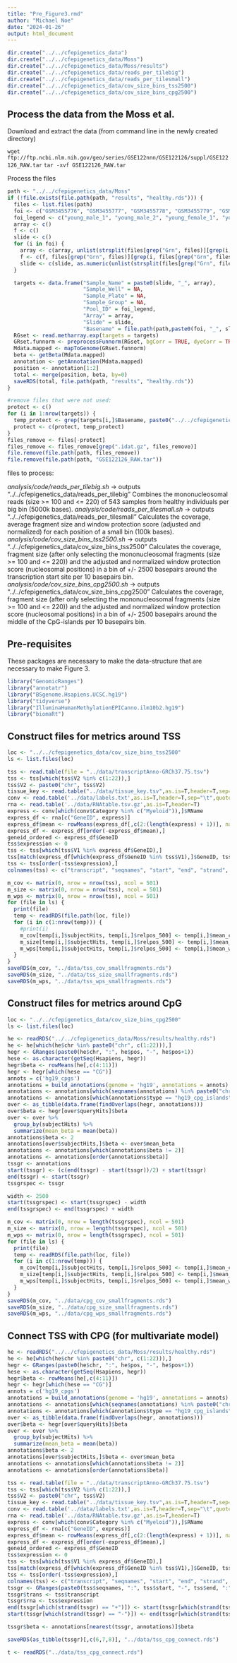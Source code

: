 ```yaml
---
title: "Pre_Figure3.rmd"
author: "Michael Noe"
date: "2024-01-26"
output: html_document
---
```


```r
dir.create("../../cfepigenetics_data")
dir.create("../../cfepigenetics_data/Moss")
dir.create("../../cfepigenetics_data/Moss/results")
dir.create("../../cfepigenetics_data/reads_per_tilebig")
dir.create("../../cfepigenetics_data/reads_per_tilesmall")
dir.create("../../cfepigenetics_data/cov_size_bins_tss2500")
dir.create("../../cfepigenetics_data/cov_size_bins_cpg2500")
```


## Process the data from the Moss et al. 

Download and extract the data (from command line in the newly created directory)

`wget ftp://ftp.ncbi.nlm.nih.gov/geo/series/GSE122nnn/GSE122126/suppl/GSE122126_RAW.tar`
`tar -xvf GSE122126_RAW.tar`

Process the files

```r
path <- "../../cfepigenetics_data/Moss"
if (!file.exists(file.path(path, "results", "healthy.rds"))) {
  files <- list.files(path)
  foi <- c("GSM3455776", "GSM3455777", "GSM3455778", "GSM3455779", "GSM3455780", "GSM3455781", "GSM3455782", "GSM3455783")
  foi_legend <- c("young_male_1", "young_male_2", "young_female_1", "young_female_2", "old_male_1", "old_male_2", "old_female_1", "old_female_2")
  array <- c()
  f <- c()
  slide <- c()
  for (i in foi) {
    array <- c(array, unlist(strsplit(files[grep("Grn", files)][grep(i, files[grep("Grn", files)])], "_"))[3])
    f <- c(f, files[grep("Grn", files)][grep(i, files[grep("Grn", files)])],files[grep("Red", files)][grep(i, files[grep("Red", files)])])
    slide <- c(slide, as.numeric(unlist(strsplit(files[grep("Grn", files)][grep(i, files[grep("Grn", files)])], "_"))[2]))
  }

  targets <- data.frame("Sample_Name" = paste0(slide, "_", array),
                        "Sample_Well" = NA,
                        "Sample_Plate" = NA,
                        "Sample_Group" = NA,
                        "Pool_ID" = foi_legend,
                        "Array" = array,
                        "Slide" = slide,
                        "Basename" = file.path(path,paste0(foi, "_", slide, "_", array)))
  RGset <- read.metharray.exp(targets = targets)
  GRset.funnorm <- preprocessFunnorm(RGset, bgCorr = TRUE, dyeCorr = TRUE, ratioConvert=T)
  Mdata.mapped <- mapToGenome(GRset.funnorm)
  beta <- getBeta(Mdata.mapped)
  annotation <- getAnnotation(Mdata.mapped)
  position <- annotation[1:2]
  total <- merge(position, beta, by=0)
  saveRDS(total, file.path(path, "results", "healthy.rds"))
}

#remove files that were not used: 
protect <- c()
for (i in 1:nrow(targets)) {
  temp_protect <- grep(targets[i,]$Basename, paste0("../../cfepigenetics_data/Moss/", files))
  protect <- c(protect, temp_protect)
}
files_remove <- files[-protect]
files_remove <- files_remove[grep(".idat.gz", files_remove)]
file.remove(file.path(path, files_remove))
file.remove(file.path(path, "GSE122126_RAW.tar"))
```

files to process:

*analysis/code/reads_per_tilebig.sh* -> outputs "../../cfepigenetics_data/reads_per_tilebig"
    Combines the mononucleosomal reads (size >= 100 and <= 220) of 543 samples from healthy individuals per big bin (5000k bases).
*analysis/code/reads_per_tilesmall.sh* -> outputs "../../cfepigenetics_data/reads_per_tilesmall"
    Calculates the coverage, average fragment size and window protection score (adjusted and normalized) for each position of a small bin (100k bases). 
 *analysis/code/cov_size_bins_tss2500.sh* -> outputs "../../cfepigenetics_data/cov_size_bins_tss2500"
    Calculates the coverage, fragment size (after only selecting the mononucleosomal fragments (size >= 100 and <= 220)) and the adjusted and normalized window protection score (nucleosomal positions) in a bin of +/- 2500 basepairs around the transcription start site per 10 basepairs bin.
 *analysis/code/cov_size_bins_cpg2500.sh* -> outputs "../../cfepigenetics_data/cov_size_bins_cpg2500"
    Calculates the coverage, fragment size (after only selecting the mononucleosomal fragments (size >= 100 and <= 220)) and the adjusted and normalized window protection score (nucleosomal positions) in a bin of +/- 2500 basepairs around the middle of the CpG-islands per 10 basepairs bin.
    

## Pre-requisites

These packages are necessary to make the data-structure that are necessary to make Figure 3.

```r
library("GenomicRanges")
library("annotatr")
library("BSgenome.Hsapiens.UCSC.hg19")
library("tidyverse")
library("IlluminaHumanMethylationEPICanno.ilm10b2.hg19")
library("biomaRt")
```


## Construct files for metrics around TSS

```r
loc <- "../../cfepigenetics_data/cov_size_bins_tss2500"
ls <- list.files(loc)

tss <- read.table(file = "../data/transcriptAnno-GRCh37.75.tsv")
tss <- tss[which(tss$V2 %in% c(1:22)),]
tss$V2 <- paste0("chr", tss$V2)
tissue_key <- read.table("../data/tissue_key.tsv",as.is=T,header=T,sep="\t",quote="\"")
conv <- read.table('../data/labels.txt',as.is=T,header=T,sep="\t",quote="\"")
rna <- read.table('../data/RNAtable.tsv.gz',as.is=T,header=T)
express <- conv[which(conv$Category %in% c("Myeloid")),]$RName
express_df <- rna[c("GeneID", express)]
express_df$mean <- rowMeans(express_df[,c(2:(length(express) + 1))], na.rm=T)
express_df <- express_df[order(-express_df$mean),]
geneid_ordered <- express_df$GeneID
tss$expression <- 0
tss <- tss[which(tss$V1 %in% express_df$GeneID),]
tss[match(express_df[which(express_df$GeneID %in% tss$V1),]$GeneID, tss$V1),]$expression <- express_df[which(express_df$GeneID %in% tss$V1),]$mean
tss <- tss[order(-tss$expression),]
colnames(tss) <- c("transcript", "seqnames", "start", "end", "strand", "expression")

m_cov <- matrix(0, nrow = nrow(tss), ncol = 501)
m_size <- matrix(0, nrow = nrow(tss), ncol = 501)
m_wps <- matrix(0, nrow = nrow(tss), ncol = 501)
for (file in ls) {
  print(file)
  temp <- readRDS(file.path(loc, file))
  for (i in c(1:nrow(temp))) {
    #print(i)
    m_cov[temp[i,]$subjectHits, temp[i,]$relpos_500] <- temp[i,]$mean_cov
    m_size[temp[i,]$subjectHits, temp[i,]$relpos_500] <- temp[i,]$mean_size
    m_wps[temp[i,]$subjectHits, temp[i,]$relpos_500] <- temp[i,]$mean_wps
  }
}
saveRDS(m_cov, "../data/tss_cov_smallfragments.rds")
saveRDS(m_size, "../data/tss_size_smallfragments.rds")
saveRDS(m_wps, "../data/tss_wps_smallfragments.rds")
```


## Construct files for metrics around CpG

```r
loc <- "../../cfepigenetics_data/cov_size_bins_cpg2500"
ls <- list.files(loc)

he <- readRDS("../../cfepigenetics_data/Moss/results/healthy.rds")
he <- he[which(he$chr %in% paste0("chr", c(1:22))),]
hegr <- GRanges(paste0(he$chr, ":", he$pos, "-", he$pos+1))
hese <- as.character(getSeq(Hsapiens, hegr))
hegr$beta <- rowMeans(he[,c(4:11)])
hegr <- hegr[which(hese == "CG")]
annots = c('hg19_cpgs')
annotations = build_annotations(genome = 'hg19', annotations = annots)
annotations <- annotations[which(seqnames(annotations) %in% paste0("chr", c(1:22)))]
annotations <- annotations[which(annotations$type == "hg19_cpg_islands")]
over <- as_tibble(data.frame(findOverlaps(hegr, annotations)))
over$beta <- hegr[over$queryHits]$beta
over <- over %>%
  group_by(subjectHits) %>%
  summarize(mean_beta = mean(beta))
annotations$beta <- 2
annotations[over$subjectHits,]$beta <- over$mean_beta
annotations <- annotations[which(annotations$beta != 2)]
annotations <- annotations[order(annotations$beta)]
tssgr <- annotations
start(tssgr) <- (c(end(tssgr) - start(tssgr))/2) + start(tssgr)
end(tssgr) <- start(tssgr)
tssgrspec <- tssgr

width <- 2500
start(tssgrspec) <- start(tssgrspec) - width
end(tssgrspec) <- end(tssgrspec) + width

m_cov <- matrix(0, nrow = length(tssgrspec), ncol = 501)
m_size <- matrix(0, nrow = length(tssgrspec), ncol = 501)
m_wps <- matrix(0, nrow = length(tssgrspec), ncol = 501)
for (file in ls) {
  print(file)
  temp <- readRDS(file.path(loc, file))
  for (i in c(1:nrow(temp))) {
    m_cov[temp[i,]$subjectHits, temp[i,]$relpos_500] <- temp[i,]$mean_cov
    m_size[temp[i,]$subjectHits, temp[i,]$relpos_500] <- temp[i,]$mean_size
    m_wps[temp[i,]$subjectHits, temp[i,]$relpos_500] <- temp[i,]$mean_wps
  }
}
saveRDS(m_cov, "../data/cpg_cov_smallfragments.rds")
saveRDS(m_size, "../data/cpg_size_smallfragments.rds")
saveRDS(m_wps, "../data/cpg_wps_smallfragments.rds")
```


## Connect TSS with CPG (for multivariate model)

```r
he <- readRDS("../../cfepigenetics_data/Moss/results/healthy.rds")
he <- he[which(he$chr %in% paste0("chr", c(1:22))),]
hegr <- GRanges(paste0(he$chr, ":", he$pos, "-", he$pos+1))
hese <- as.character(getSeq(Hsapiens, hegr))
hegr$beta <- rowMeans(he[,c(4:11)])
hegr <- hegr[which(hese == "CG")]
annots = c('hg19_cpgs')
annotations = build_annotations(genome = 'hg19', annotations = annots)
annotations <- annotations[which(seqnames(annotations) %in% paste0("chr", c(1:22)))]
annotations <- annotations[which(annotations$type == "hg19_cpg_islands")]
over <- as_tibble(data.frame(findOverlaps(hegr, annotations)))
over$beta <- hegr[over$queryHits]$beta
over <- over %>%
  group_by(subjectHits) %>%
  summarize(mean_beta = mean(beta))
annotations$beta <- 2
annotations[over$subjectHits,]$beta <- over$mean_beta
annotations <- annotations[which(annotations$beta != 2)]
annotations <- annotations[order(annotations$beta)]

tss <- read.table(file = "../data/transcriptAnno-GRCh37.75.tsv")
tss <- tss[which(tss$V2 %in% c(1:22)),]
tss$V2 <- paste0("chr", tss$V2)
tissue_key <- read.table("../data/tissue_key.tsv",as.is=T,header=T,sep="\t",quote="\"")
conv <- read.table('../data/labels.txt',as.is=T,header=T,sep="\t",quote="\"")
rna <- read.table('../data/RNAtable.tsv.gz',as.is=T,header=T)
express <- conv[which(conv$Category %in% c("Myeloid")),]$RName
express_df <- rna[c("GeneID", express)]
express_df$mean <- rowMeans(express_df[,c(2:(length(express) + 1))], na.rm=T)
express_df <- express_df[order(-express_df$mean),]
geneid_ordered <- express_df$GeneID
tss$expression <- 0
tss <- tss[which(tss$V1 %in% express_df$GeneID),]
tss[match(express_df[which(express_df$GeneID %in% tss$V1),]$GeneID, tss$V1),]$expression <- express_df[which(express_df$GeneID %in% tss$V1),]$mean
tss <- tss[order(-tss$expression),]
colnames(tss) <- c("transcript", "seqnames", "start", "end", "strand", "expression")
tssgr <- GRanges(paste0(tss$seqnames, ":", tss$start, "-", tss$end, ":", tss$strand))
tssgr$trans <- tss$transcript
tssgr$rna <- tss$expression
end(tssgr[which(strand(tssgr) == "+")]) <- start(tssgr[which(strand(tssgr) == "+")])
start(tssgr[which(strand(tssgr) == "-")]) <- end(tssgr[which(strand(tssgr) == "-")])

tssgr$beta <- annotations[nearest(tssgr, annotations)]$beta

saveRDS(as_tibble(tssgr)[,c(6,7,8)], "../data/tss_cpg_connect.rds")

t <- readRDS("../data/tss_cpg_connect.rds")
```

